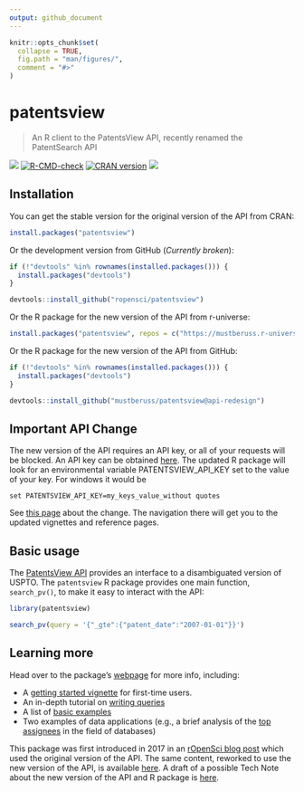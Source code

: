```yaml
---
output: github_document
---
```


```r
knitr::opts_chunk$set(
  collapse = TRUE,
  fig.path = "man/figures/",
  comment = "#>"
)
```

# patentsview 
> An R client to the PatentsView API, recently renamed the PatentSearch API

[![](http://badges.ropensci.org/112_status.svg)](https://github.com/ropensci/software-review/issues/112)
[![R-CMD-check](https://github.com/ropensci/patentsview/workflows/R-CMD-check/badge.svg)](https://github.com/ropensci/patentsview/actions)
[![CRAN version](http://www.r-pkg.org/badges/version/patentsview)](https://cran.r-project.org/package=patentsview)
[![](https://mustberuss.r-universe.dev/badges/patentsview)](https://mustberuss.r-universe.dev/ui#package:patentsview)

## Installation

You can get the stable version for the original version of the API from CRAN:

```r
install.packages("patentsview")
```

Or the development version from GitHub (*Currently broken*):

```r
if (!"devtools" %in% rownames(installed.packages())) {
  install.packages("devtools")
}

devtools::install_github("ropensci/patentsview")
```

Or the R package for the new version of the API from r-universe:

```r
install.packages("patentsview", repos = c("https://mustberuss.r-universe.dev"))
```

Or the R package for the new version of the API from GitHub:

```r
if (!"devtools" %in% rownames(installed.packages())) {
  install.packages("devtools")
}

devtools::install_github("mustberuss/patentsview@api-redesign")
```

## Important API Change

The new version of the API requires an API key, or all of your requests will be blocked.  An API key can be obtained [here](https://patentsview.org/apis/keyrequest).  The updated R package will look for an environmental variable PATENTSVIEW_API_KEY set to the value of your key. For windows it would be
```
set PATENTSVIEW_API_KEY=my_keys_value_without quotes
```

See [this page](https://mustberuss.github.io/patentsview/articles/api-changes.html) about 
the change. The navigation there will get you to the updated vignettes and reference pages.

## Basic usage

The [PatentsView API](https://search.patentsview.org/docs/docs/Search%20API/SearchAPIReference/#endpoints) provides an interface to a disambiguated version of USPTO. The `patentsview` R package provides one main function, `search_pv()`, to make it easy to interact with the API:

```r
library(patentsview)

search_pv(query = '{"_gte":{"patent_date":"2007-01-01"}}')
```

## Learning more

Head over to the package's [webpage](https://docs.ropensci.org/patentsview/index.html) for more info, including:

* A [getting started vignette](https://mustberuss.github.io/patentsview/articles/getting-started.html) for first-time users. 
* An in-depth tutorial on [writing queries](https://mustberuss.github.io/patentsview/articles/writing-queries.html)
* A list of [basic examples](https://mustberuss.github.io/patentsview/articles/examples.html)
* Two examples of data applications (e.g., a brief analysis of the [top assignees](https://mustberuss.github.io/patentsview/articles/top-assignees.html) in the field of databases)

This package was first introduced in 2017 in an [rOpenSci blog post](https://ropensci.org/blog/2017/09/19/patentsview/) which
used the original version of the API.  The same content, reworked to use the new version 
of the API, is available [here](https://mustberuss.github.io/patentsview/articles/ropensci-blog-post.html).  A draft of a possible Tech Note 
about the new version of the API and R package is [here](https://mustberuss.github.io/patentsview/articles/patentsview-breaking-change.html).
